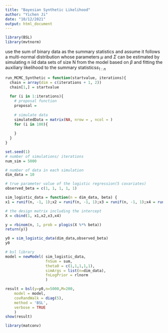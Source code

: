 ---
title: "Bayesian Synthetic Likelihood"
author: "Yichen Ji"
date: "10/12/2021"
output: html_document
---

```{r setup, include=FALSE}
library(BSL)
library(mvtnorm)
```

use the sum of binary data as the summary statistics and assume it follows a multi-normal distribution whose parameters $\mu$ and $\Sigma$ can be estimated by simulating n iid data sets of size N from the model based on $\beta$ and fitting the auxiliary likelihood to the summary statistics$s_{1:n}$

```{r}
run_MCMC_Synthetic = function(startvalue, iterations){
  chain = array(dim = c(iterations + 1, 2))
  chain[1,] = startvalue
  
  for (i in 1:iterations){
    # proposal function
    proposal = 
      
    # simulate data
    simulatedData = matrix(NA, nrow = , ncol = )
    for (i in 100){
      
    }
  }
}
```

```{r}
set.seed(1)
# number of simulations/ iterations
num_sim = 5000

# number of data in each simulation
dim_data = 10

# true parameter value of the logistic regression(5 covariates)
observed_beta = c(1, 1, 1, 1, 1)

sim_logistic_data = function(n = dim_data, beta) {
x1 = runif(n, -1, 1);x2 = runif(n, -1, 1);x3 = runif(n, -1, 1);x4 = runif(n, -1, 1)

# the design matrix including the intercept
X = cbind(1, x1,x2,x3,x4) 

y = rbinom(n, 1, prob = plogis(X %*% beta))
return(y)}

y0 = sim_logistic_data(dim_data,observed_beta)
y0
```


```{r}
# bsl library
model = newModel( sim_logistic_data,
                  fnSum = sum,
                  theta0 = c(1,1,1,1,1),
                  simArgs = list(n=dim_data),
                  fnLogPrior = rlnorm
                  )

result = bsl(y=y0,n=5000,M=200,
    model = model,
    covRandWalk = diag(5),
    method = 'BSL',
    verbose = TRUE
    )
show(result)
```


```{r}
library(matconv)
```

```{r}

```

